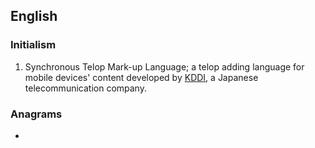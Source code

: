 ==English==

===Initialism===
{{rfc-header|Initialism}}
{{head|en|initialism}}

# {{lb|en|computing}} Synchronous Telop Mark-up Language; a telop adding language for mobile devices' content developed by [[KDDI]], a Japanese telecommunication company.

===Anagrams===
* {{anagrams|en|LSMT|LTMs|MTLs|SMLT}}